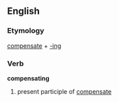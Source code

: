 ==English==
=== Etymology ===
[[compensate]] + [[-ing]]
=== Verb ===
'''compensating'''
# present participle of [[compensate]]